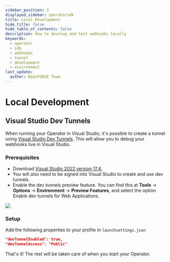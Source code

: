 ```yaml
---
sidebar_position: 3
displayed_sidebar: operatorsdk
title: Local Development
hide_title: false
hide_table_of_contents: false
description: How to develop and test webhooks locally
keywords:
  - operator
  - sdk
  - webhooks
  - tunnel
  - development
  - environment
last_update:
  author: NeonFORGE Team
---
```



# Local Development

## Visual Studio Dev Tunnels

When running your Operator in Visual Studio, it's possible to create a tunnel
using
[Visual Studio Dev Tunnels](https://devblogs.microsoft.com/visualstudio/dev-tunnels-in-visual-studio-for-asp-net-core-projects/).
This will allow you to debug your webhooks live in Visual Studio.

### Prerequisites

- Download
  [Visual Studio 2022 version 17.4.](https://visualstudio.microsoft.com/vs/)
- You will also need to be signed into Visual Studio to create and use dev
  tunnels.
- Enable the dev tunnels preview feature. You can find this at
  <strong>Tools</strong> -> <strong>Options</strong> ->
  <strong>Environment</strong> -> <strong>Preview Features</strong>, and select
  the option Enable dev tunnels for Web Applications.

![](./assets/enable-dev-tunnels.png)

### Setup

Add the following properties to your profile in `launchsettings.json`

```json
"devTunnelEnabled": true,
"devTunnelAccess": "Public"
```

That's it! The rest will be taken care of when you start your Operator.
